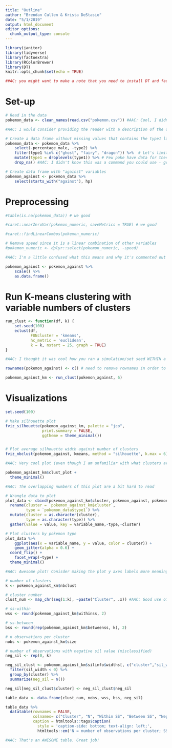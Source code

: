 ```yaml
---
title: "Outline"
author: "Brendan Cullen & Krista DeStasio"
date: "5/1/2019"
output: html_document
editor_options: 
  chunk_output_type: console
---
```


```r
library(janitor) 
library(tidyverse)
library(factoextra)
library(RColorBrewer)
library(DT)
knitr::opts_chunk$set(echo = TRUE)

##AC: you might want to make a note that you need to install DT and factoextra
```

# Set-up
```r
# Read in the data
pokemon_data <- clean_names(read.csv("pokemon.csv")) #AAC: Cool, I didn't know you could do the clean_names function while importing! 

#AAC: I would consider providing the reader with a description of the datasource- it looks like pokemon (: - cool data :D

# Create a data frame without missing values that contains the type1 labels
pokemon_data <- pokemon_data %>% 
    select(-percentage_male, -type2) %>%  
    filter(type1 %in% c("ghost", "fairy", "dragon")) %>%  # Let's limit this to a few pokemon #AAC: Cool use of %n%!
    mutate(type1 = droplevels(type1)) %>% # Few poke have data for these
    drop_na() #AAC: I didn't know this was a command you could use - great find!

# Create data frame with "against" variables 
pokemon_against <- pokemon_data %>% 
    select(starts_with("against"), hp)
```

# Preprocessing
```r
#table(is.na(pokemon_data)) # we good
```

```r
#caret::nearZeroVar(pokemon_numeric, saveMetrics = TRUE) # we good
```

```r
#caret::findLinearCombos(pokemon_numeric) 

# Remove speed since it is a linear combination of other variables
#pokemon_numeric <- dplyr::select(pokemon_numeric, -speed)

#AAC: I'm a little confused what this means and why it's commented out
```

```r
pokemon_against <- pokemon_against %>% 
    scale() %>% 
    as.data.frame()
```

# Run K-means clustering with variable numbers of clusters
```r
run_clust <- function(df, k) {
    set.seed(100)
    eclust(df,
           FUNcluster = 'kmeans',
           hc_metric = 'euclidean',
           k = k, nstart = 25, graph = TRUE)
}

#AAC: I thought it was cool how you ran a simulation/set seed WITHIN a function. Awesome use. But I'm not sure what exactly this does (I'm not familiar with eclust)
```

```r
rownames(pokemon_against) <- c() # need to remove rownames in order to get atomic vector output for cluster membership data

pokemon_against_km <- run_clust(pokemon_against, 6)
```

# Visualizations
```r
set.seed(100)

# Make silhouette plot
fviz_silhouette(pokemon_against_km, palette = "jco", 
                print.summary = FALSE, 
                ggtheme = theme_minimal()) 


# Plot average silhouette width against number of clusters 
fviz_nbclust(pokemon_against, kmeans, method = "silhouette", k.max = 6) + theme_classic()

#AAC: Very cool plot (even though I am unfamiliar with what clusters are!)
```

```r
pokemon_against_km$clust_plot + 
  theme_minimal()

#AAC: The overlapping numbers of this plot are a bit hard to read
```

```r
# Wrangle data to plot 
plot_data <- cbind(pokemon_against_km$cluster, pokemon_against, pokemon_data$type1) %>%  
  rename(cluster = `pokemon_against_km$cluster`,
         type = `pokemon_data$type1`) %>%
  mutate(cluster = as.character(cluster),
         type = as.character(type)) %>%
  gather(value = value, key = variable_name,-type,-cluster)

# Plot clusters by pokemon type
plot_data %>% 
    ggplot(aes(x = variable_name, y = value, color = cluster)) +
    geom_jitter(alpha = 0.6) + 
  coord_flip() +
    facet_wrap(~type) +
  theme_minimal()

#AAC: Awesome plot! Conisder making the plot y axes labels more meaningful and cleaned up
```


```r
# number of clusters 
k <- pokemon_against_km$nbclust

# cluster number
clust_num <- map_chr(seq(1:k), ~paste("Cluster", .x)) #AAC: Good use of map

# ss-within
wss <- round(pokemon_against_km$withinss, 2)

# ss-between
bss <- round(rep(pokemon_against_km$betweenss, k), 2)

# n observations per cluster
nobs <- pokemon_against_km$size

# number of observations with negative sil value (misclassified)
neg_sil <- rep(0, k)

neg_sil_clust <- pokemon_against_km$silinfo$widths[, c("cluster","sil_width")] %>% 
  filter(sil_width < 0) %>% 
  group_by(cluster) %>% 
  summarize(neg_sil = n())

neg_sil[neg_sil_clust$cluster] <- neg_sil_clust$neg_sil 

table_data <- data.frame(clust_num, nobs, wss, bss, neg_sil) 

table_data %>% 
  datatable(rownames = FALSE, 
            colnames= c("Cluster", "N", "Within SS", "Between SS", "Neg. Silhouette"),
            caption = htmltools::tags$caption(
              style = 'caption-side: bottom; text-align: left;',
              htmltools::em('N = number of observations per cluster; SS = sum of squares')))

#AAC: That's an AWESOME table. Great job! 
```

